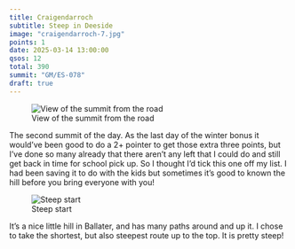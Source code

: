 ```yaml
---
title: Craigendarroch
subtitle: Steep in Deeside
image: "craigendarroch-7.jpg"
points: 1
date: 2025-03-14 13:00:00
qsos: 12
total: 390
summit: "GM/ES-078"
draft: true
---
```


![View of the summit from the road](craigendarroch-1.jpg)

The second summit of the day. As the last day of the winter bonus it would've been good to do a 2+ pointer to get those extra three points, but I've done so many already that there aren't any left that I could do and still get back in time for school pick up. So I thought I'd tick this one off my list. I had been saving it to do with the kids but sometimes it's good to known the hill before you bring everyone with you!

![Steep start](craigendarroch-8.jpg)

It's a nice little hill in Ballater, and has many paths around and up it. I chose to take the shortest, but also steepest route up to the top. It is pretty steep!
